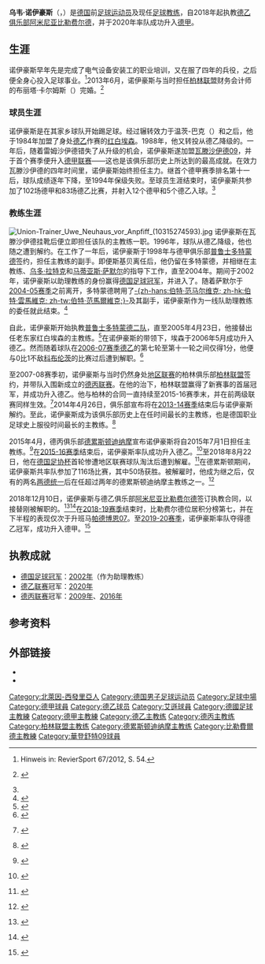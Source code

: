 {{noteTA
|G1=football|G2=uefa|G4=德甲
|1=zh-hans:马蒂亚斯·萨默尔; zh-tw:馬提亞斯·薩默爾; zh-hk:森馬;
|2=zh-hans:萨默尔; zh-tw:薩默爾; zh-hk:森馬;
}}
{{Infobox football biography
| name = 乌韦·诺伊豪斯<br>''Uwe Neuhaus''
| image =  2017-08-11 TuS Koblenz vs. SG Dynamo Dresden (DFB-Pokal) by Sandro Halank–161.jpg
| caption = 2017年的诺伊豪斯
| height = {{height|m=1.84}}
| fullname = Uwe Neuhaus
| birth_date  = {{Birth date and age|1959|11|26}}
| birth_place = {{BRD}}[[哈廷根|哈廷根]]
| position = [[中场|中场]]
| currentclub = 
| youthyears1 = 
| youthclubs1 = 哈廷根
| youthyears2 = {{0|0000}}–1982
| youthclubs2 = 温茨-巴克
| years1 = 1982–1984
| clubs1 = {{ld|埃肯施维克竞赛联合会|SpVgg Erkenschwick|埃肯施维克}}
| caps1  = 
| goals1 = 
| years2 = 1984–1988
| clubs2 = [[红白埃森|红白埃森]]
| caps2  = 80
| goals2 = 17
| years3 = 1988–1989
| clubs3 = {{ld|雷姆沙伊德足球俱乐部|FC Remscheid|雷姆沙伊德}}
| caps3  = 
| goals3 = 
| years4 = 1989–1995
| clubs4 = [[瓦滕沙伊德09|瓦滕沙伊德09]]
| caps4 = 155
| goals4 = 14
| manageryears1 = 1993–1996
| managerclubs1 = [[瓦滕沙伊德09|瓦滕沙伊德09]]
| manageryears2 = 1997–1998
| managerclubs2 = {{ld|许尔斯运动竞赛俱乐部|VfB Hüls|许尔斯}}
| manageryears3 = 2004–2005
| managerclubs3 = [[普鲁士多特蒙德二队|普鲁士多特蒙德二队]]
| manageryears4 = 2005–2006
| managerclubs4 = [[红白埃森|红白埃森]]
| manageryears5 = 2007–2014
| managerclubs5 = [[柏林联盟足球俱乐部|柏林联盟]]
| manageryears6 = 2015–2018
| managerclubs6 = [[德累斯顿迪纳摩|德累斯顿迪纳摩]]
| manageryears7 = 2018–2021
| managerclubs7 = [[阿米尼亚比勒费尔德|阿米尼亚比勒费尔德]]
}}
'''乌韦·诺伊豪斯'''（{{lang-de|'''Uwe Neuhaus'''}}，{{bd|1959年|11月26日|catIdx=Neuhaus, Uwe}}）是[[德国|德国]]前[[足球员|足球运动员]]及现任[[足球教练|足球教练]]，自2018年起执教[[德乙|德乙]][[足球俱乐部|俱乐部]][[阿米尼亚比勒费尔德|阿米尼亚比勒费尔德]]，并于2020年率队成功升入[[德甲|德甲]]。

== 生涯 ==
诺伊豪斯早年先是完成了电气设备安装工的职业培训，又在{{ld|赖讷-本特拉格陆军航空站|Heeresflugplatz Rheine-Bentlage}}服了四年的兵役，之后便全身心投入足球事业。<ref>Hinweis in: RevierSport 67/2012, S. 54.</ref>2013年6月，诺伊豪斯与当时担任[[柏林联盟足球俱乐部|柏林联盟]]财务会计师的布丽塔·卡尔姆斯（{{lang|de|''Britta Calmus''}}）完婚。<ref>{{Internetquelle|url=http://www.berliner-kurier.de/1--fc-union/romantisch-union-trainer-neuhaus-und-britta--traum-hochzeit-mit-hund-,7168992,23324474.html|titel=Union-Trainer Neuhaus und Britta: Traum-Hochzeit mit Hund|werk=Berliner Kurier|datum=2013-06-14|zugriff=2013-11-04}} {{Wayback|url=http://www.berliner-kurier.de/1--fc-union/romantisch-union-trainer-neuhaus-und-britta--traum-hochzeit-mit-hund-,7168992,23324474.html |date=20131106010628 }} {{Cite web |url=http://www.berliner-kurier.de/1--fc-union/romantisch-union-trainer-neuhaus-und-britta--traum-hochzeit-mit-hund-,7168992,23324474.html |title=存档副本 |accessdate=2020-08-06 |archive-date=2013-11-06 |archive-url=https://web.archive.org/web/20131106010628/http://www.berliner-kurier.de/1--fc-union/romantisch-union-trainer-neuhaus-und-britta--traum-hochzeit-mit-hund-,7168992,23324474.html |dead-url=unfit }}</ref>

=== 球员生涯 ===
诺伊豪斯是在其家乡球队{{ld|哈廷根体操及体育俱乐部|TuS Hattingen|哈廷根}}开始踢足球。经过辗转效力于温茨-巴克（{{lang|de|VfL Winz-Baak}}）和{{ld|埃肯施维克竞赛联合会|SpVgg Erkenschwick|埃肯施维克}}之后，他于1984年加盟了身处[[德乙|德乙]]作赛的[[红白埃森|红白埃森]]。1988年，他又转投从德乙降级的{{ld|雷姆沙伊德足球俱乐部|FC Remscheid|雷姆沙伊德}}。一年后，随着雷姆沙伊德错失了从{{ld|北莱茵足球高级联赛|Fußball-Oberliga Nordrhein|北莱茵高级联赛}}升级的机会，诺伊豪斯遂加盟[[瓦滕沙伊德09|瓦滕沙伊德09]]，并于首个赛季便升入[[德甲联赛|德甲联赛]]——这也是该俱乐部历史上所达到的最高成就。在效力瓦滕沙伊德的四年时间里，诺伊豪斯始终担任主力。继首个德甲赛季排名第十一后，球队成绩逐年下降，至1994年保级失败。至球员生涯结束时，诺伊豪斯共参加了102场德甲和83场德乙比赛，并射入12个德甲和5个德乙入球。<ref name="Uwe Neuhaus kicker.de"/>

=== 教练生涯 ===
[[File:Union-Trainer_Uwe_Neuhaus_vor_Anpfiff_(10315274593).jpg|thumb]]
诺伊豪斯在瓦滕沙伊德挂靴后便立即担任该队的主教练一职。1996年，球队从德乙降级，他也随之遭到解约。在{{ld|许尔斯运动竞赛俱乐部|VfB Hüls|许尔斯}}工作了一年后，诺伊豪斯于1998年与德甲俱乐部[[普鲁士多特蒙德|普鲁士多特蒙德]]签约，担任主教练{{ld|米夏埃尔·斯基贝|Michael Skibbe}}的副手。即便斯基贝离任后，他仍留在多特蒙德，并相继在主教练{{ld|贝恩德·克劳斯|Bernd Krauss}}、[[乌多·拉特克|乌多·拉特克]]和[[马蒂亚斯·萨默尔|马蒂亚斯·萨默尔]]的指导下工作，直至2004年。期间于2002年，诺伊豪斯以助理教练的身份赢得[[德国足球冠军|德国足球冠军]]，并进入了{{le|2002年欧洲联盟杯决赛|2002 UEFA Cup Final|欧洲联盟杯决赛}}。随着萨默尔于[[2004年至2005年德国足球甲级联赛|2004-05赛季]]之前离开，多特蒙德聘用了[[伯特·范马尔维克|-{zh-hans:伯特·范马尔维克; zh-hk:伯特·雲馬維克; zh-tw:伯特·范馬爾維克;}-]]及其副手{{le|迪克·弗恩|Dick Voorn}}，诺伊豪斯作为一线队助理教练的委任就此结束。<ref name="Uwe Neuhaus kicker.de">{{cite web|title=Uwe Neuhaus|url=http://www.kicker.de/news/fussball/2bundesliga/vereine/2-bundesliga/2013-14/2546/trainer_uwe-neuhaus.html|publisher=kicker|accessdate=2014-01-25|archive-date=2017-10-24|archive-url=https://web.archive.org/web/20171024133800/http://www.kicker.de/news/fussball/2bundesliga/vereine/2-bundesliga/2013-14/2546/trainer_uwe-neuhaus.html|dead-url=no}}</ref>

自此，诺伊豪斯开始执教[[普鲁士多特蒙德二队|普鲁士多特蒙德二队]]，直至2005年4月23日，他接替{{ld|于尔根·格尔斯多夫|Jürgen Gelsdorf}}出任老东家红白埃森的主教练。<ref name="Neuhaus soll RWE retten">{{cite news|title=Neuhaus soll RWE retten|url=http://www.kicker.de/news/fussball/2bundesliga/startseite/314019/artikel_neuhaus-soll-rwe-retten.html|accessdate=2014-01-25|newspaper=kicker|date=2005-04-23|archive-date=2016-09-10|archive-url=https://web.archive.org/web/20160910144652/http://www.kicker.de/news/fussball/2bundesliga/startseite/314019/artikel_neuhaus-soll-rwe-retten.html|dead-url=no}}</ref>在诺伊豪斯的带领下，埃森于2006年5月成功升入德乙。然而随着球队在[[2006年至2007年德国足球乙级联赛|2006-07赛季德乙]]的第七轮至第十一轮之间仅得1分，他便与0比1不敌[[科布伦茨体操及竞赛俱乐部|科布伦茨]]的比赛过后遭到解职。<ref name="Essen entlässt Uwe Neuhaus">{{cite news|title=Essen entlässt Uwe Neuhaus|url=http://www.kicker.de/news/fussball/2bundesliga/startseite/357327/artikel_essen-entlaesst-uwe-neuhaus.html|accessdate=2014-01-25|newspaper=kicker|date=2006-11-08|archive-date=2016-09-10|archive-url=https://web.archive.org/web/20160910144707/http://www.kicker.de/news/fussball/2bundesliga/startseite/357327/artikel_essen-entlaesst-uwe-neuhaus.html|dead-url=no}}</ref>

至2007-08赛季初，诺伊豪斯与当时仍然身处[[德国足球地区联赛|地区联赛]]的柏林俱乐部[[柏林联盟足球俱乐部|柏林联盟]]签约，并带队入围新成立的[[德丙联赛|德丙联赛]]。在他的治下，柏林联盟赢得了新赛事的首届冠军，并成功升入德乙。他与柏林的合同一直持续至2015-16赛季末，并在前两级联赛同样生效。<ref>{{Internetquelle|url=http://www.fc-union-berlin.de/profis/aktuelle-meldungen/detail/1-FC-Union-Berlin-verlaengert-mit-Cheftrainer-Uwe-Neuhaus-17893L/|titel=1. FC Union Berlin verlängert mit Uwe Neuhaus|hrsg=1. FC Union Berlin|datum=2013-11-12|zugriff=2013-12-02}} {{Wayback|url=http://www.fc-union-berlin.de/profis/aktuelle-meldungen/detail/1-FC-Union-Berlin-verlaengert-mit-Cheftrainer-Uwe-Neuhaus-17893L/ |date=20170108190135 }}</ref>2014年4月26日，俱乐部宣布将在[[2013年至2014年德国足球乙级联赛|2013-14赛季]]结束后与诺伊豪斯解约。至此，诺伊豪斯成为该俱乐部历史上在任时间最长的主教练，也是德国职业足球史上服役时间最长的主教练。<ref>{{Internetquelle|url=http://www.fc-union-berlin.de/profis/aktuelle-meldungen/detail/1-FC-Union-Berlin-Neustart-im-Sommer-Abschied-von-Uwe-Neuhaus-17970V/|titel=1. FC Union Berlin: Neustart im Sommer – Abschied von Uwe Neuhaus|hrsg=1. FC Union Berlin|datum=2014-04-26|zugriff=2014-04-26}} {{Wayback|url=http://www.fc-union-berlin.de/profis/aktuelle-meldungen/detail/1-FC-Union-Berlin-Neustart-im-Sommer-Abschied-von-Uwe-Neuhaus-17970V/ |date=20170314234824 }}</ref>

2015年4月，德丙俱乐部[[德累斯顿迪纳摩|德累斯顿迪纳摩]]宣布诺伊豪斯将自2015年7月1日担任主教练。<ref>{{Internetquelle|url=http://www.dynamo-dresden.de/saison/news/newsdetails/uwe-neuhaus-ab-kommender-saison-neuer-cheftrainer-der-sgd.html|titel=Uwe Neuhaus ab kommender Saison neuer Cheftrainer|hrsg=Dynamo Dresden|datum=2015-04-09|zugriff=2015-04-09}} {{Wayback|url=http://www.dynamo-dresden.de/saison/news/newsdetails/uwe-neuhaus-ab-kommender-saison-neuer-cheftrainer-der-sgd.html |date=20201108093237 }}</ref>在[[2015年至2016年德国足球丙级联赛|2015-16赛季]]结束后，诺伊豪斯率队成功升入德乙。<ref>{{Internetquelle|url=http://www.spiegel.de/sport/fussball/dynamo-dresden-kroent-eine-perfekte-saison-mit-dem-aufstieg-a-1087623.html|titel=Aufsteiger Dresden: Zurück zu altem Glanz|hrsg=[[明镜|Der Spiegel]]|autor=Bastian Midasch|datum=2016-04-16|zugriff=2018-08-05}} {{Wayback|url=http://www.spiegel.de/sport/fussball/dynamo-dresden-kroent-eine-perfekte-saison-mit-dem-aufstieg-a-1087623.html |date=20161023073729 }}</ref>至2018年8月22日，他在[[2018年至2019年德国足协杯|德国足协杯]]首轮惨遭地区联赛球队{{ld|勒丁豪森体育俱乐部|SV Rödinghausen|勒丁豪森}}淘汰后遭到解雇。<ref>{{Internetquelle|url=https://www.dynamo-dresden.de/verein/news/newsdetails/dynamo-dresden-beurlaubt-uwe-neuhaus.html|titel=Dynamo Dresden beurlaubt Uwe Neuhaus|hrsg=Dynamo Dresden|datum=2018-08-22|zugriff=2018-08-22}} {{Wayback|url=https://www.dynamo-dresden.de/verein/news/newsdetails/dynamo-dresden-beurlaubt-uwe-neuhaus.html |date=20200926140742 }}</ref>在德累斯顿期间，诺伊豪斯共率队参加了116场比赛，其中50场获胜。被解雇时，他成为继{{ld|克里斯托弗·弗兰克|Christoph Franke}}之后，仅有的两名[[两德统一|两德统一]]后在任超过两年的德累斯顿迪纳摩主教练之一。<ref>{{Internetquelle|url=https://www.dynamo-dresden.de/saison/news/newsdetails/cristian-fiel-uebernimmt-bis-auf-weiteres-als-interimstrainer.html|titel=Cristian Fiel übernimmt bis auf Weiteres als Interimstrainer|hrsg=Dynamo Dresden|datum=2018-08-23|zugriff=2018-08-23}} {{Wayback|url=https://www.dynamo-dresden.de/saison/news/newsdetails/cristian-fiel-uebernimmt-bis-auf-weiteres-als-interimstrainer.html |date=20200928213339 }}</ref>

2018年12月10日，诺伊豪斯与德乙俱乐部[[阿米尼亚比勒费尔德|阿米尼亚比勒费尔德]]签订执教合同，以接替刚被解职的{{ld|杰夫·塞贝纳|Jeff Saibene}}。<ref>{{Internetquelle | url=https://www.dynamo-dresden.de/verein/news/newsdetails/vertragsaufloesung-von-uwe-neuhaus-und-peter-nemeth.html | titel=Vertragsauflösung von Uwe Neuhaus und Peter Németh | hrsg=www.dynamo-dresden.de | datum=2018-12-10 | zugriff=2018-12-10 }} {{Wayback|url=https://www.dynamo-dresden.de/verein/news/newsdetails/vertragsaufloesung-von-uwe-neuhaus-und-peter-nemeth.html |date=20201126181339 }}</ref><ref>{{Internetquelle |url=https://www.arminia-bielefeld.de/2018/12/10/uwe-neuhaus-wird-neuer-dsc-cheftrainer/ |titel=Uwe Neuhaus wird neuer DSC-Cheftrainer |werk=arminia-bielefeld.de |datum=2018-12-10 |zugriff=2018-12-10 |sprache= }} {{Wayback|url=https://www.arminia-bielefeld.de/2018/12/10/uwe-neuhaus-wird-neuer-dsc-cheftrainer/ |date=20201127181120 }}</ref>在[[2018年至2019年德国足球乙级联赛|2018-19赛季]]结束时，比勒费尔德位居积分榜第七，并在下半程的表现仅次于升班马[[帕德博恩07|帕德博恩07]]。至[[2019年至2020年德国足球乙级联赛|2019-20赛季]]，诺伊豪斯率队夺得德乙冠军，成功升入德甲。<ref>{{Cite web | author=黄思隽 | url=https://www.ttplus.cn/publish/app/data/2020/06/19/323148/os_news.html | title=像拜仁那样提前夺冠！比勒费尔德11年后重返德甲 | publisher=[[体坛周报|体坛网]] | date=2020-06-19 | accessdate=2020-07-09 | archive-date=2020-07-09 | archive-url=https://web.archive.org/web/20200709131403/https://www.ttplus.cn/publish/app/data/2020/06/19/323148/os_news.html | dead-url=no }}</ref>

== 执教成就 ==
* [[德国足球冠军|德国足球冠军]]：[[2001年至2002年德国足球甲级联赛|2002年]]（作为助理教练）
* [[德乙联赛|德乙联赛]]冠军：[[2019年至2020年德国足球乙级联赛|2020年]]
* [[德丙联赛|德丙联赛]]冠军：[[2008年至2009年德國足球丙級聯賽|2009年]]、[[2015年至2016年德国足球丙级联赛|2016年]]

== 参考资料 ==
{{reflist|2}}

== 外部链接 ==
* {{Fussballdaten|neuhausuwe}}
* {{Wfb|uwe-neuhaus}}

{{DEFAULTSORT:Neuhaus, Uwe}}
[[Category:北萊因-西發里亞人|Category:北萊因-西發里亞人]]
[[Category:德国男子足球运动员|Category:德国男子足球运动员]]
[[Category:足球中場|Category:足球中場]]
[[Category:德甲球員|Category:德甲球員]]
[[Category:德乙球员|Category:德乙球员]]
[[Category:艾遜球員|Category:艾遜球員]]
[[Category:德國足球主教練|Category:德國足球主教練]]
[[Category:德甲主教練|Category:德甲主教練]]
[[Category:德乙主教练|Category:德乙主教练]]
[[Category:德丙主教练|Category:德丙主教练]]
[[Category:柏林联盟主教练|Category:柏林联盟主教练]]
[[Category:德累斯顿迪纳摩主教练|Category:德累斯顿迪纳摩主教练]]
[[Category:比勒費爾德主教練|Category:比勒費爾德主教練]]
[[Category:華登舒特09球員|Category:華登舒特09球員]]